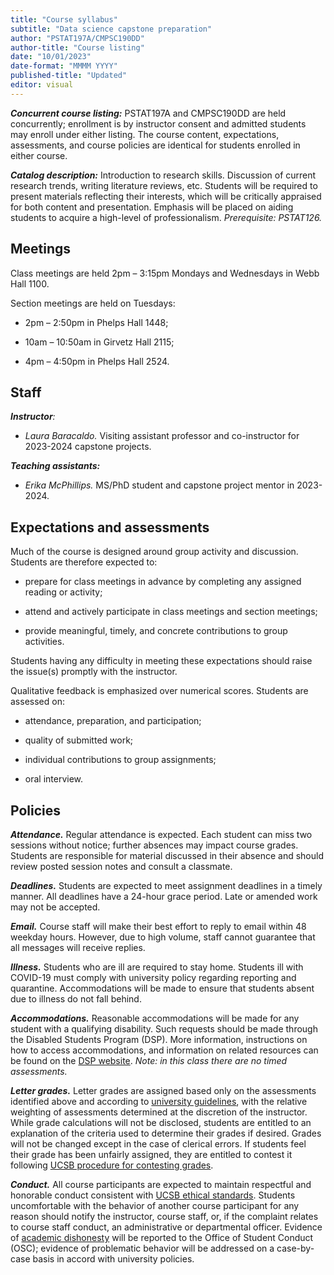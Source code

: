 ```yaml
---
title: "Course syllabus"
subtitle: "Data science capstone preparation"
author: "PSTAT197A/CMPSC190DD"
author-title: "Course listing"
date: "10/01/2023"
date-format: "MMMM YYYY"
published-title: "Updated"
editor: visual
---
```


***Concurrent course listing:*** PSTAT197A and CMPSC190DD are held concurrently; enrollment is by instructor consent and admitted students may enroll under either listing. The course content, expectations, assessments, and course policies are identical for students enrolled in either course.

***Catalog description:*** Introduction to research skills. Discussion of current research trends, writing literature reviews, etc. Students will be required to present materials reflecting their interests, which will be critically appraised for both content and presentation. Emphasis will be placed on aiding students to acquire a high-level of professionalism. *Prerequisite: PSTAT126.*

## Meetings

Class meetings are held 2pm -- 3:15pm Mondays and Wednesdays in Webb Hall 1100.

Section meetings are held on Tuesdays:

-   2pm -- 2:50pm in Phelps Hall 1448;

-   10am -- 10:50am in Girvetz Hall 2115;

-   4pm -- 4:50pm in Phelps Hall 2524.

## Staff

***Instructor**:*

-   *Laura Baracaldo.* Visiting assistant professor and co-instructor for 2023-2024 capstone projects.

***Teaching assistants:***

-   *Erika McPhillips.* MS/PhD student and capstone project mentor in 2023-2024.

## Expectations and assessments

Much of the course is designed around group activity and discussion. Students are therefore expected to:

-   prepare for class meetings in advance by completing any assigned reading or activity;

-   attend and actively participate in class meetings and section meetings;

-   provide meaningful, timely, and concrete contributions to group activities.

Students having any difficulty in meeting these expectations should raise the issue(s) promptly with the instructor.

Qualitative feedback is emphasized over numerical scores. Students are assessed on:

-   attendance, preparation, and participation;

-   quality of submitted work;

-   individual contributions to group assignments;

-   oral interview.

## Policies

***Attendance.*** Regular attendance is expected. Each student can miss two sessions without notice; further absences may impact course grades. Students are responsible for material discussed in their absence and should review posted session notes and consult a classmate.

***Deadlines.*** Students are expected to meet assignment deadlines in a timely manner. All deadlines have a 24-hour grace period. Late or amended work may not be accepted.

***Email.*** Course staff will make their best effort to reply to email within 48 weekday hours. However, due to high volume, staff cannot guarantee that all messages will receive replies.

***Illness.*** Students who are ill are required to stay home. Students ill with COVID-19 must comply with university policy regarding reporting and quarantine. Accommodations will be made to ensure that students absent due to illness do not fall behind.

***Accommodations.*** Reasonable accommodations will be made for any student with a qualifying disability. Such requests should be made through the Disabled Students Program (DSP). More information, instructions on how to access accommodations, and information on related resources can be found on the [DSP website](https://dsp.sa.ucsb.edu/). *Note: in this class there are no timed assessments.*

***Letter grades.*** Letter grades are assigned based only on the assessments identified above and according to [university guidelines](https://my.sa.ucsb.edu/catalog/Current/AcademicPoliciesProcedures/GradingSystem.aspx), with the relative weighting of assessments determined at the discretion of the instructor. While grade calculations will not be disclosed, students are entitled to an explanation of the criteria used to determine their grades if desired. Grades will not be changed except in the case of clerical errors. If students feel their grade has been unfairly assigned, they are entitled to contest it following [UCSB procedure for contesting grades](https://my.sa.ucsb.edu/catalog/Current/AcademicPoliciesProcedures/ContestedGrades.aspx).

***Conduct.*** All course participants are expected to maintain respectful and honorable conduct consistent with [UCSB ethical standards](https://www.compliance.ucsb.edu/ethics). Students uncomfortable with the behavior of another course participant for any reason should notify the instructor, course staff, or, if the complaint relates to course staff conduct, an administrative or departmental officer. Evidence of [academic dishonesty](https://studentconduct.sa.ucsb.edu/academic-integrity) will be reported to the Office of Student Conduct (OSC); evidence of problematic behavior will be addressed on a case-by-case basis in accord with university policies.
